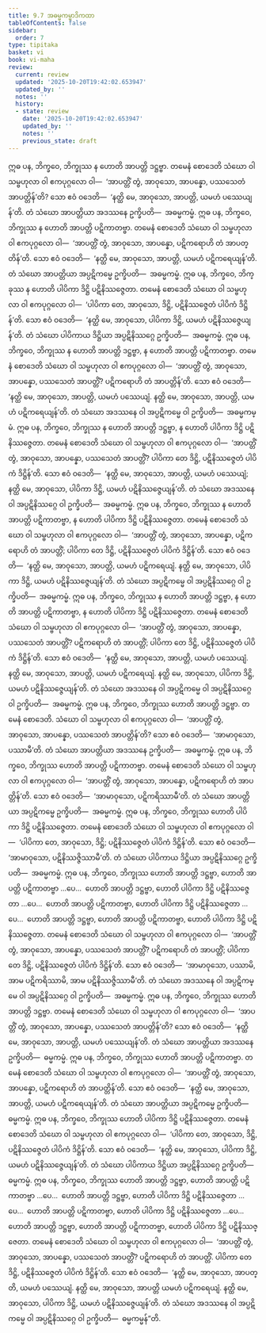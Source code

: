 ```yaml
---
title: 9.7 အဓမ္မကမ္မာဒိကထာ
tableOfContents: false
sidebar:
  order: 7
type: tipitaka
basket: vi
book: vi-maha
review:
  current: review
  updated: '2025-10-20T19:42:02.653947'
  updated_by: ''
  notes: ''
  history:
  - state: review
    date: '2025-10-20T19:42:02.653947'
    updated_by: ''
    notes: ''
    previous_state: draft
---
```



<DynamicBreadcrumb />


<ReviewStatus review={frontmatter.review} showDetails={true} />

<HypothesisAnnotation frontmatter={frontmatter} />

<Division number="397" book="vi-maha" e="ch" v="3" p="445">

<Paragraph number="1814" book="vi-maha">
ဣဓ ပန, ဘိက္ခဝေ, ဘိက္ခုဿ န ဟောတိ အာပတ္တိ ဒဋ္ဌဗ္ဗာ. တမေနံ စောဒေတိ သံဃော ဝါ သမ္ဗဟုလာ ဝါ ဧကပုဂ္ဂလော ဝါ—  ‘အာပတ္တိံ တွံ, အာဝုသော, အာပန္နော, ပဿသေတံ အာပတ္တိန်’တိ? သော ဧဝံ ဝဒေတိ—  ‘နတ္ထိ မေ, အာဝုသော, အာပတ္တိ, ယမဟံ ပဿေယျန်’တိ. တံ သံဃော အာပတ္တိယာ အဒဿနေ ဥက္ခိပတိ—  အဓမ္မကမ္မံ.
</Paragraph>

<Paragraph number="1815" book="vi-maha">
ဣဓ ပန, ဘိက္ခဝေ, ဘိက္ခုဿ န ဟောတိ အာပတ္တိ ပဋိကာတဗ္ဗာ. တမေနံ စောဒေတိ သံဃော ဝါ သမ္ဗဟုလာ ဝါ ဧကပုဂ္ဂလော ဝါ—  ‘အာပတ္တိံ တွံ, အာဝုသော, အာပန္နော, ပဋိကရောဟိ တံ အာပတ္တိန်’တိ. သော ဧဝံ ဝဒေတိ—  ‘နတ္ထိ မေ, အာဝုသော, အာပတ္တိ, ယမဟံ ပဋိကရေယျန်’တိ. တံ သံဃော အာပတ္တိယာ အပ္ပဋိကမ္မေ ဥက္ခိပတိ—  အဓမ္မကမ္မံ.
</Paragraph>

<Paragraph number="1816" book="vi-maha">
ဣဓ ပန, ဘိက္ခဝေ, ဘိက္ခုဿ န ဟောတိ ပါပိကာ ဒိဋ္ဌိ ပဋိနိဿဇ္ဇေတာ. တမေနံ စောဒေတိ သံဃော ဝါ သမ္ဗဟုလာ ဝါ ဧကပုဂ္ဂလော ဝါ—  ‘ပါပိကာ တေ, အာဝုသော, ဒိဋ္ဌိ, ပဋိနိဿဇ္ဇေတံ ပါပိကံ ဒိဋ္ဌိန်’တိ. သော ဧဝံ ဝဒေတိ—  ‘နတ္ထိ မေ, အာဝုသော, ပါပိကာ ဒိဋ္ဌိ, ယမဟံ ပဋိနိဿဇ္ဇေယျန်’တိ. တံ သံဃော ပါပိကာယ ဒိဋ္ဌိယာ အပ္ပဋိနိဿဂ္ဂေ ဥက္ခိပတိ—  အဓမ္မကမ္မံ.
</Paragraph>

<Paragraph number="1817" book="vi-maha">
ဣဓ ပန, ဘိက္ခဝေ, ဘိက္ခုဿ န ဟောတိ အာပတ္တိ ဒဋ္ဌဗ္ဗာ, န ဟောတိ အာပတ္တိ ပဋိကာတဗ္ဗာ. တမေနံ စောဒေတိ သံဃော ဝါ သမ္ဗဟုလာ ဝါ ဧကပုဂ္ဂလော ဝါ—  ‘အာပတ္တိံ တွံ, အာဝုသော, အာပန္နော, ပဿသေတံ အာပတ္တိံ? ပဋိကရောဟိ တံ အာပတ္တိန်’တိ. သော ဧဝံ ဝဒေတိ—  ‘နတ္ထိ မေ, အာဝုသော, အာပတ္တိ, ယမဟံ ပဿေယျံ. နတ္ထိ မေ, အာဝုသော, အာပတ္တိ, ယမဟံ ပဋိကရေယျန်’တိ. တံ သံဃော အဒဿနေ ဝါ အပ္ပဋိကမ္မေ ဝါ ဥက္ခိပတိ—  အဓမ္မကမ္မံ.
</Paragraph>

<Paragraph number="1818" book="vi-maha">
ဣဓ ပန, ဘိက္ခဝေ, ဘိက္ခုဿ န ဟောတိ အာပတ္တိ ဒဋ္ဌဗ္ဗာ, န ဟောတိ ပါပိကာ ဒိဋ္ဌိ ပဋိနိဿဇ္ဇေတာ. တမေနံ စောဒေတိ သံဃော ဝါ သမ္ဗဟုလာ ဝါ ဧကပုဂ္ဂလော ဝါ—  ‘အာပတ္တိံ တွံ, အာဝုသော, အာပန္နော, ပဿသေတံ အာပတ္တိံ? ပါပိကာ တေ ဒိဋ္ဌိ, ပဋိနိဿဇ္ဇေတံ ပါပိကံ ဒိဋ္ဌိန်’တိ. သော ဧဝံ ဝဒေတိ—  ‘နတ္ထိ မေ, အာဝုသော, အာပတ္တိ, ယမဟံ ပဿေယျံ; နတ္ထိ မေ, အာဝုသော, ပါပိကာ ဒိဋ္ဌိ, ယမဟံ ပဋိနိဿဇ္ဇေယျန်’တိ. တံ သံဃော အဒဿနေ ဝါ အပ္ပဋိနိဿဂ္ဂေ ဝါ ဥက္ခိပတိ—  အဓမ္မကမ္မံ.
</Paragraph>

<Paragraph number="1819" book="vi-maha">
ဣဓ ပန, ဘိက္ခဝေ, ဘိက္ခုဿ န ဟောတိ အာပတ္တိ ပဋိကာတဗ္ဗာ, န ဟောတိ ပါပိကာ ဒိဋ္ဌိ ပဋိနိဿဇ္ဇေတာ. တမေနံ စောဒေတိ သံဃော ဝါ သမ္ဗဟုလာ ဝါ ဧကပုဂ္ဂလော ဝါ—  ‘အာပတ္တိံ တွံ, အာဝုသော, အာပန္နော, ပဋိကရောဟိ တံ အာပတ္တိံ; ပါပိကာ တေ ဒိဋ္ဌိ, ပဋိနိဿဇ္ဇေတံ ပါပိကံ ဒိဋ္ဌိန်’တိ. သော ဧဝံ ဝဒေတိ—  ‘နတ္ထိ မေ, အာဝုသော, အာပတ္တိ, ယမဟံ ပဋိကရေယျံ. နတ္ထိ မေ, အာဝုသော, ပါပိကာ ဒိဋ္ဌိ, ယမဟံ ပဋိနိဿဇ္ဇေယျန်’တိ. တံ သံဃော အပ္ပဋိကမ္မေ ဝါ အပ္ပဋိနိဿဂ္ဂေ ဝါ ဥက္ခိပတိ—  အဓမ္မကမ္မံ.
</Paragraph>

<Paragraph number="1820" book="vi-maha">
ဣဓ ပန, ဘိက္ခဝေ, ဘိက္ခုဿ န ဟောတိ အာပတ္တိ ဒဋ္ဌဗ္ဗာ, န ဟောတိ အာပတ္တိ ပဋိကာတဗ္ဗာ, န ဟောတိ ပါပိကာ ဒိဋ္ဌိ ပဋိနိဿဇ္ဇေတာ. တမေနံ စောဒေတိ သံဃော ဝါ သမ္ဗဟုလာ ဝါ ဧကပုဂ္ဂလော ဝါ—  ‘အာပတ္တိံ တွံ, အာဝုသော, အာပန္နော, ပဿသေတံ အာပတ္တိံ? ပဋိကရောဟိ တံ အာပတ္တိံ; ပါပိကာ တေ ဒိဋ္ဌိ, ပဋိနိဿဇ္ဇေတံ ပါပိကံ ဒိဋ္ဌိန်’တိ. သော ဧဝံ ဝဒေတိ—  ‘နတ္ထိ မေ, အာဝုသော, အာပတ္တိ, ယမဟံ ပဿေယျံ. နတ္ထိ မေ, အာဝုသော, အာပတ္တိ, ယမဟံ ပဋိကရေယျံ. နတ္ထိ မေ, အာဝုသော, ပါပိကာ ဒိဋ္ဌိ, ယမဟံ ပဋိနိဿဇ္ဇေယျန်’တိ. တံ သံဃော အဒဿနေ ဝါ အပ္ပဋိကမ္မေ ဝါ အပ္ပဋိနိဿဂ္ဂေ ဝါ ဥက္ခိပတိ—  အဓမ္မကမ္မံ.
</Paragraph>

</Division>
<Division number="398" book="vi-maha" e="ch" v="3" p="446">

<Paragraph number="1821" book="vi-maha">
ဣဓ ပန, ဘိက္ခဝေ, ဘိက္ခုဿ ဟောတိ အာပတ္တိ ဒဋ္ဌဗ္ဗာ. တမေနံ စောဒေတိ. သံဃော ဝါ သမ္ဗဟုလာ ဝါ ဧကပုဂ္ဂလော ဝါ—  ‘အာပတ္တိံ တွံ, အာဝုသော, အာပန္နော, ပဿသေတံ အာပတ္တိန်’တိ? သော ဧဝံ ဝဒေတိ—  ‘အာမာဝုသော, ပဿာမီ’တိ. တံ သံဃော အာပတ္တိယာ အဒဿနေ ဥက္ခိပတိ—  အဓမ္မကမ္မံ.
</Paragraph>

<Paragraph number="1822" book="vi-maha">
ဣဓ ပန, ဘိက္ခဝေ, ဘိက္ခုဿ ဟောတိ အာပတ္တိ ပဋိကာတဗ္ဗာ. တမေနံ စောဒေတိ သံဃော ဝါ သမ္ဗဟုလာ ဝါ ဧကပုဂ္ဂလော ဝါ—  ‘အာပတ္တိံ တွံ, အာဝုသော, အာပန္နော, ပဋိကရောဟိ တံ အာပတ္တိန်’တိ. သော ဧဝံ ဝဒေတိ—  ‘အာမာဝုသော, ပဋိကရိဿာမီ’တိ. တံ သံဃော အာပတ္တိယာ အပ္ပဋိကမ္မေ ဥက္ခိပတိ—  အဓမ္မကမ္မံ.
</Paragraph>

<Paragraph number="1823" book="vi-maha">
ဣဓ ပန, ဘိက္ခဝေ, ဘိက္ခုဿ ဟောတိ ပါပိကာ ဒိဋ္ဌိ ပဋိနိဿဇ္ဇေတာ. တမေနံ စောဒေတိ သံဃော ဝါ သမ္ဗဟုလာ ဝါ ဧကပုဂ္ဂလော ဝါ—  ‘ပါပိကာ တေ, အာဝုသော, ဒိဋ္ဌိ; ပဋိနိဿဇ္ဇေတံ ပါပိကံ ဒိဋ္ဌိန်’တိ. သော ဧဝံ ဝဒေတိ—  ‘အာမာဝုသော, ပဋိနိဿဇ္ဇိဿာမီ’တိ. တံ သံဃော ပါပိကာယ ဒိဋ္ဌိယာ အပ္ပဋိနိဿဂ္ဂေ ဥက္ခိပတိ—  အဓမ္မကမ္မံ.
</Paragraph>

<Paragraph number="1824" book="vi-maha">
ဣဓ ပန, ဘိက္ခဝေ, ဘိက္ခုဿ ဟောတိ အာပတ္တိ ဒဋ္ဌဗ္ဗာ, ဟောတိ အာပတ္တိ ပဋိကာတဗ္ဗာ …ပေ…  ဟောတိ အာပတ္တိ ဒဋ္ဌဗ္ဗာ, ဟောတိ ပါပိကာ ဒိဋ္ဌိ ပဋိနိဿဇ္ဇေတာ …ပေ…  ဟောတိ အာပတ္တိ ပဋိကာတဗ္ဗာ, ဟောတိ ပါပိကာ ဒိဋ္ဌိ ပဋိနိဿဇ္ဇေတာ …ပေ…  ဟောတိ အာပတ္တိ ဒဋ္ဌဗ္ဗာ, ဟောတိ အာပတ္တိ ပဋိကာတဗ္ဗာ, ဟောတိ ပါပိကာ ဒိဋ္ဌိ ပဋိနိဿဇ္ဇေတာ. တမေနံ စောဒေတိ သံဃော ဝါ သမ္ဗဟုလာ ဝါ ဧကပုဂ္ဂလော ဝါ—  ‘အာပတ္တိံ တွံ, အာဝုသော, အာပန္နော, ပဿသေတံ အာပတ္တိံ? ပဋိကရောဟိ တံ အာပတ္တိံ; ပါပိကာ တေ ဒိဋ္ဌိ, ပဋိနိဿဇ္ဇေတံ ပါပိကံ ဒိဋ္ဌိန်’တိ. သော ဧဝံ ဝဒေတိ—  ‘အာမာဝုသော, ပဿာမိ, အာမ ပဋိကရိဿာမိ, အာမ ပဋိနိဿဇ္ဇိဿာမီ’တိ. တံ သံဃော အဒဿနေ ဝါ အပ္ပဋိကမ္မေ ဝါ အပ္ပဋိနိဿဂ္ဂေ ဝါ ဥက္ခိပတိ—  အဓမ္မကမ္မံ.
</Paragraph>

</Division>
<Division number="399" book="vi-maha" e="ch" v="3" p="447">

<Paragraph number="1825" book="vi-maha">
ဣဓ ပန, ဘိက္ခဝေ, ဘိက္ခုဿ ဟောတိ အာပတ္တိ ဒဋ္ဌဗ္ဗာ. တမေနံ စောဒေတိ သံဃော ဝါ သမ္ဗဟုလာ ဝါ ဧကပုဂ္ဂလော ဝါ—  ‘အာပတ္တိံ တွံ, အာဝုသော, အာပန္နော, ပဿသေတံ အာပတ္တိန်’တိ? သော ဧဝံ ဝဒေတိ—  ‘နတ္ထိ မေ, အာဝုသော, အာပတ္တိ, ယမဟံ ပဿေယျန်’တိ. တံ သံဃော အာပတ္တိယာ အဒဿနေ ဥက္ခိပတိ—  ဓမ္မကမ္မံ.
</Paragraph>

<Paragraph number="1826" book="vi-maha">
ဣဓ ပန, ဘိက္ခဝေ, ဘိက္ခုဿ ဟောတိ အာပတ္တိ ပဋိကာတဗ္ဗာ. တမေနံ စောဒေတိ သံဃော ဝါ သမ္ဗဟုလာ ဝါ ဧကပုဂ္ဂလော ဝါ—  ‘အာပတ္တိံ တွံ, အာဝုသော, အာပန္နော, ပဋိကရောဟိ တံ အာပတ္တိန်’တိ. သော ဧဝံ ဝဒေတိ—  ‘နတ္ထိ မေ, အာဝုသော, အာပတ္တိ, ယမဟံ ပဋိကရေယျန်’တိ. တံ သံဃော အာပတ္တိယာ အပ္ပဋိကမ္မေ ဥက္ခိပတိ—  ဓမ္မကမ္မံ.
</Paragraph>

<Paragraph number="1827" book="vi-maha">
ဣဓ ပန, ဘိက္ခဝေ, ဘိက္ခုဿ ဟောတိ ပါပိကာ ဒိဋ္ဌိ ပဋိနိဿဇ္ဇေတာ. တမေနံ စောဒေတိ သံဃော ဝါ သမ္ဗဟုလာ ဝါ ဧကပုဂ္ဂလော ဝါ—  ‘ပါပိကာ တေ, အာဝုသော, ဒိဋ္ဌိ, ပဋိနိဿဇ္ဇေတံ ပါပိကံ ဒိဋ္ဌိန်’တိ. သော ဧဝံ ဝဒေတိ—  ‘နတ္ထိ မေ, အာဝုသော, ပါပိကာ ဒိဋ္ဌိ, ယမဟံ ပဋိနိဿဇ္ဇေယျန်’တိ. တံ သံဃော ပါပိကာယ ဒိဋ္ဌိယာ အပ္ပဋိနိဿဂ္ဂေ ဥက္ခိပတိ—  ဓမ္မကမ္မံ.
</Paragraph>

<Paragraph number="1828" book="vi-maha">
ဣဓ ပန, ဘိက္ခဝေ, ဘိက္ခုဿ ဟောတိ အာပတ္တိ ဒဋ္ဌဗ္ဗာ, ဟောတိ အာပတ္တိ ပဋိကာတဗ္ဗာ …ပေ…  ဟောတိ အာပတ္တိ ဒဋ္ဌဗ္ဗာ, ဟောတိ ပါပိကာ ဒိဋ္ဌိ ပဋိနိဿဇ္ဇေတာ …ပေ…  ဟောတိ အာပတ္တိ ပဋိကာတဗ္ဗာ, ဟောတိ ပါပိကာ ဒိဋ္ဌိ ပဋိနိဿဇ္ဇေတာ …ပေ…  ဟောတိ အာပတ္တိ ဒဋ္ဌဗ္ဗာ, ဟောတိ အာပတ္တိ ပဋိကာတဗ္ဗာ, ဟောတိ ပါပိကာ ဒိဋ္ဌိ ပဋိနိဿဇ္ဇေတာ. တမေနံ စောဒေတိ သံဃော ဝါ သမ္ဗဟုလာ ဝါ ဧကပုဂ္ဂလော ဝါ—  ‘အာပတ္တိံ တွံ, အာဝုသော, အာပန္နော, ပဿသေတံ အာပတ္တိံ? ပဋိကရောဟိ တံ အာပတ္တိံ. ပါပိကာ တေ ဒိဋ္ဌိ, ပဋိနိဿဇ္ဇေတံ ပါပိကံ ဒိဋ္ဌိန်’တိ. သော ဧဝံ ဝဒေတိ—  ‘နတ္ထိ မေ, အာဝုသော, အာပတ္တိ, ယမဟံ ပဿေယျံ. နတ္ထိ မေ, အာဝုသော, အာပတ္တိ ယမဟံ ပဋိကရေယျံ. နတ္ထိ မေ, အာဝုသော, ပါပိကာ ဒိဋ္ဌိ, ယမဟံ ပဋိနိဿဇ္ဇေယျန်’တိ. တံ သံဃော အဒဿနေ ဝါ အပ္ပဋိကမ္မေ ဝါ အပ္ပဋိနိဿဂ္ဂေ ဝါ ဥက္ခိပတိ—  ဓမ္မကမ္မန်”တိ.
</Paragraph>
</Division>